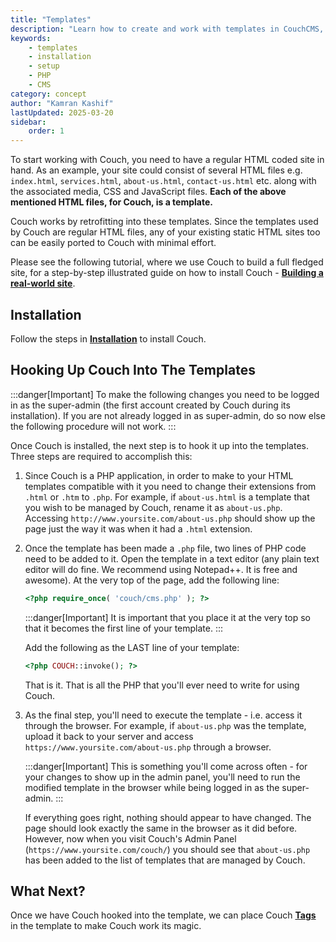 ```yaml
---
title: "Templates"
description: "Learn how to create and work with templates in CouchCMS, including installation and setup"
keywords:
    - templates
    - installation
    - setup
    - PHP
    - CMS
category: concept
author: "Kamran Kashif"
lastUpdated: 2025-03-20
sidebar:
    order: 1
---
```



To start working with Couch, you need to have a regular HTML coded site in hand. As an example, your site could consist of several HTML files e.g. `index.html`, `services.html`, `about-us.html`, `contact-us.html` etc. along with the associated media, CSS and JavaScript files.
**Each of the above mentioned HTML files, for Couch, is a template.**

Couch works by retrofitting into these templates. Since the templates used by Couch are regular HTML files, any of your existing static HTML sites too can be easily ported to Couch with minimal effort.

<Card icon="star" title="Tutorial">

Please see the following tutorial, where we use Couch to build a full fledged site, for a step-by-step illustrated guide on how to install Couch - [**Building a real-world site**](../../tutorials/portfolio-site/01-building-real-world-site).

</Card>

## Installation

Follow the steps in [**Installation**](../../installation/) to install Couch.

## Hooking Up Couch Into The Templates

:::danger[Important]
To make the following changes you need to be logged in as the super-admin (the first account created by Couch during its installation). If you are not already logged in as super-admin, do so now else the following procedure will not work.
:::

Once Couch is installed, the next step is to hook it up into the templates.
Three steps are required to accomplish this:

<Steps>

1. Since Couch is a PHP application, in order to make to your HTML templates compatible with it you need to change their extensions from `.html` or `.htm` to `.php`.
   For example, if `about-us.html` is a template that you wish to be managed by Couch, rename it as `about-us.php`.
   Accessing `http://www.yoursite.com/about-us.php` should show up the page just the way it was when it had a `.html` extension.

2. Once the template has been made a `.php` file, two lines of PHP code need to be added to it.
   Open the template in a text editor (any plain text editor will do fine. We recommend using Notepad++. It is free and awesome).
   At the very top of the page, add the following line:

   ```php
   <?php require_once( 'couch/cms.php' ); ?>
   ```

   :::danger[Important]
   It is important that you place it at the very top so that it becomes the first line of your template.
   :::

   Add the following as the LAST line of your template:

   ```php
   <?php COUCH::invoke(); ?>
   ```

   That is it. That is all the PHP that you'll ever need to write for using Couch.

3. As the final step, you'll need to execute the template - i.e. access it through the browser.
   For example, if `about-us.php` was the template, upload it back to your server and access `https://www.yoursite.com/about-us.php` through a browser.

   :::danger[Important]
   This is something you'll come across often - for your changes to show up in the admin panel, you'll need to run the modified template in the browser while being logged in as the super-admin.
   :::

   If everything goes right, nothing should appear to have changed. The page should look exactly the same in the browser as it did before. However, now when you visit Couch's Admin Panel (`https://www.yoursite.com/couch/`) you should see that `about-us.php` has been added to the list of templates that are managed by Couch.
   
</Steps>

## What Next?

Once we have Couch hooked into the template, we can place Couch [**Tags**](../tags/) in the template to make Couch work its magic.
